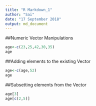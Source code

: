---
title: "R Markdown_1"
author: "Sai"
date: "17 September 2018"
output: md_document
---
##Numeric Vector Manipulations
```{r}
age<-c(23,25,42,30,35)
age
```
##Adding elements to the existing Vector
```{r}
age<-c(age,52)
age
```
##Subsetting elements from the Vector
```{r}
age[3]
age[c(2,5)]
```

